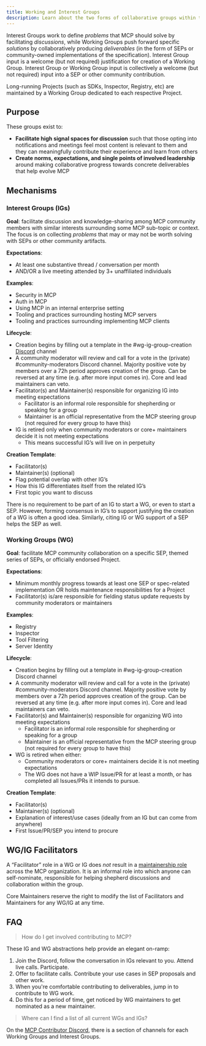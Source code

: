 ```yaml
---
title: Working and Interest Groups
description: Learn about the two forms of collaborative groups within the Model Context Protocol's governance structure: Working Groups and Interest Groups.
---
```


Interest Groups work to define _problems_ that MCP should solve by facilitating _discussions_, while Working Groups push forward specific _solutions_ by collaboratively producing _deliverables_ (in the form of SEPs or community-owned implementations of the specification). Interest Group input is a welcome (but not required) justification for creation of a Working Group. Interest Group or Working Group input is collectively a welcome (but not required) input into a SEP or other community contribution.

Long-running Projects (such as SDKs, Inspector, Registry, etc) are maintained by a Working Group dedicated to each respective Project.

## Purpose

These groups exist to:

- **Facilitate high signal spaces for discussion** such that those opting into notifications and meetings feel most content is relevant to them and they can meaningfully contribute their experience and learn from others
- **Create norms, expectations, and single points of involved leadership** around making collaborative progress towards concrete deliverables that help evolve MCP

## Mechanisms

### Interest Groups (IGs)

**Goal**: facilitate discussion and knowledge-sharing among MCP community members with similar interests surrounding some MCP sub-topic or context. The focus is on collecting _problems_ that may or may not be worth solving with SEPs or other community artifacts.

**Expectations**:

- At least one substantive thread / conversation per month
- AND/OR a live meeting attended by 3+ unaffiliated individuals

**Examples**:

- Security in MCP
- Auth in MCP
- Using MCP in an internal enterprise setting
- Tooling and practices surrounding hosting MCP servers
- Tooling and practices surrounding implementing MCP clients

**Lifecycle**:

- Creation begins by filling out a template in the \#wg-ig-group-creation [Discord](/community/communication#discord) channel
- A community moderator will review and call for a vote in the (private) \#community-moderators Discord channel. Majority positive vote by members over a 72h period approves creation of the group. Can be reversed at any time (e.g. after more input comes in). Core and lead maintainers can veto.
- Facilitator(s) and Maintainer(s) responsible for organizing IG into meeting expectations
  - Facilitator is an informal role responsible for shepherding or speaking for a group
  - Maintainer is an official representative from the MCP steering group (not required for every group to have this)
- IG is retired only when community moderators or core+ maintainers decide it is not meeting expectations
  - This means successful IG’s will live on in perpetuity

**Creation Template**:

- Facilitator(s)
- Maintainer(s) (optional)
- Flag potential overlap with other IG’s
- How this IG differentiates itself from the related IG’s
- First topic you want to discuss

There is no requirement to be part of an IG to start a WG, or even to start a SEP. However, forming consensus in IG’s to support justifying the creation of a WG is often a good idea. Similarly, citing IG or WG support of a SEP helps the SEP as well.

### Working Groups (WG)

**Goal**: facilitate MCP community collaboration on a specific SEP, themed series of SEPs, or officially endorsed Project.

**Expectations**:

- Minimum monthly progress towards at least one SEP or spec-related implementation OR holds maintenance responsibilities for a Project
- Facilitator(s) is/are responsible for fielding status update requests by community moderators or maintainers

**Examples**:

- Registry
- Inspector
- Tool Filtering
- Server Identity

**Lifecycle**:

- Creation begins by filling out a template in \#wg-ig-group-creation Discord channel
- A community moderator will review and call for a vote in the (private) \#community-moderators Discord channel. Majority positive vote by members over a 72h period approves creation of the group. Can be reversed at any time (e.g. after more input comes in). Core and lead maintainers can veto.
- Facilitator(s) and Maintainer(s) responsible for organizing WG into meeting expectations
  - Facilitator is an informal role responsible for shepherding or speaking for a group
  - Maintainer is an official representative from the MCP steering group (not required for every group to have this)
- WG is retired when either:
  - Community moderators or core+ maintainers decide it is not meeting expectations
  - The WG does not have a WIP Issue/PR for at least a month, or has completed all Issues/PRs it intends to pursue.

**Creation Template**:

- Facilitator(s)
- Maintainer(s) (optional)
- Explanation of interest/use cases (ideally from an IG but can come from anywhere)
- First Issue/PR/SEP you intend to procure

## WG/IG Facilitators

A “Facilitator” role in a WG or IG does _not_ result in a [maintainership role](https://github.com/modelcontextprotocol/modelcontextprotocol/blob/main/MAINTAINERS.md) across the MCP organization. It is an informal role into which anyone can self-nominate, responsible for helping shepherd discussions and collaboration within the group.

Core Maintainers reserve the right to modify the list of Facilitators and Maintainers for any WG/IG at any time.

## FAQ

> How do I get involved contributing to MCP?

These IG and WG abstractions help provide an elegant on-ramp:

1. Join the Discord, follow the conversation in IGs relevant to you. Attend live calls. Participate.
2. Offer to facilitate calls. Contribute your use cases in SEP proposals and other work.
3. When you're comfortable contributing to deliverables, jump in to contribute to WG work.
4. Do this for a period of time, get noticed by WG maintainers to get nominated as a new maintainer.

> Where can I find a list of all current WGs and IGs?

On the [MCP Contributor Discord](/community/communication#discord), there is a section of channels for each Working Groups and Interest Groups.
